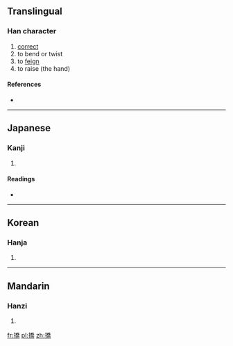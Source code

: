 {{also|挢}}
==Translingual==

===Han character===
{{Han char|rn=64|rad=手|as=12|sn=15|four=5202<sub>7</sub>|canj=手竹大月 (QHKB)}}

# [[correct]]
# to bend or twist
# to [[feign]]
# to raise (the hand)

====References====
* {{Han ref|kx=0455.030|dkj=12719|dj=0804.090|hdz=31959.030|uh=649F|ud=25759|bh=E5B9|bd=58809}}

----

==Japanese==

===Kanji===
{{ja-kanji|grade=|rs=手12}}

# {{defn|Japanese|sort=手12}}

====Readings====
* {{ja-readings|on=[[きょう]] (kyō), [[こう]] (kō)|kun=}}

----

==Korean==

===Hanja===
{{ko-hanja|hangeul=교|eumhun=|rv=gyo|mr=kyo|y=kyo}}

# {{defn|Korean|sort=手12}}

----

==Mandarin==

===Hanzi===
{{cmn-hanzi|sim=挢|pin=[[jiǎo]] ([[jiao3]]), [[tàn]] ([[tan4]])|wg=chiao<sup>3</sup>, t'an<sup>4</sup>}}

# {{defn|Mandarin|sort=手12}}

[[fr:撟]]
[[pl:撟]]
[[zh:撟]]